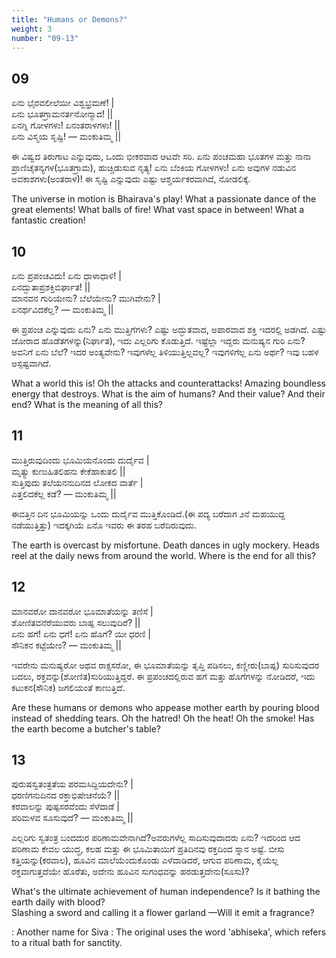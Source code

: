 ```yaml
---
title: "Humans or Demons?"
weight: 3
number: "09-13"
---
```


## 09

ಏನು ಭೈರವಲೀಲೆಯೀ ವಿಶ್ವಭ್ರಮಣೆ! |  
ಏನು ಭೂತಗ್ರಾಮನರ್ತನೋನ್ಮಾದ! ||  
ಏನಗ್ನಿ ಗೋಳಗಳು! ಏನಂತರಾಳಗಳು! ||  
ಏನು ವಿಸ್ಮಯ ಸೃಷ್ಟಿ! — ಮಂಕುತಿಮ್ಮ ||

ಈ ವಿಷ್ವದ ತಿರುಗಾಟ ಎನ್ನುವುದು, ಒಂದು ಭೀಕರವಾದ ಆಟವೇ ಸರಿ. ಏನು ಪಂಚಮಹಾ ಭೂತಗಳ ಮತ್ತು ನಾನಾ ಪ್ರಾಣಿಚೈತನ್ಯಗಳ(ಭೂತಗ್ರಾಮ), ಹುಚ್ಚಿಡುಸುವ ನೃತ್ಯ! ಏನು ಬೆಂಕಿಯ ಗೋಳಗಳು! ಏನು ಅವುಗಳ ನಡುವಿನ ಅವಕಾಶಗಳು(ಅಂತರಾಳ)! ಈ ಸೃಷ್ಟಿ ಎನ್ನುವುದು ಎಷ್ಟು ಆಶ್ಚರ್ಯಕರವಾಗಿದೆ, ನೋಡಲಿಕ್ಕೆ.

The universe in motion is Bhairava's play! What a passionate dance of the great elements! What balls of fire! What vast space in between! What a fantastic creation!

## 10

ಏನು ಪ್ರಪಂಚವಿದು! ಏನು ಧಾಳಾಧಾಳಿ! |  
ಏನದ್ಭುತಾಪ್ರಶಕ್ತಿಬಿರ್ಘಾತ! ||  
ಮಾನವನ ಗುರಿಯೇನು? ಬೆಲೆಯೇನು? ಮುಗಿವೇನು? |  
ಏನರ್ಥವಿದಕೆಲ್ಲ? — ಮಂಕುತಿಮ್ಮ ||

ಈ ಪ್ರಪಂಚ ಎನ್ನುವುದು ಏನು? ಏನು ಮುತ್ತಿಗೆಗಳು? ಎಷ್ಟು ಅದ್ಭುತವಾದ, ಅಪಾರವಾದ ಶಕ್ತಿ ಇದರಲ್ಲಿ ಅಡಗಿದೆ. ಎಷ್ಟು ಜೋರಾದ ಹೊಡೆತಗಳನ್ನು(ನಿರ್ಘಾತ), ಇದು ಎಲ್ಲರಿಗು ಕೊಡುತ್ತಿದೆ. ಇಷ್ಟೆಲ್ಲಾ ಇದ್ದರು ಮನುಷ್ಯನ ಗುರಿ ಏನು? ಅವನಿಗೆ ಏನು ಬೆಲೆ? ಇದರ ಅಂತ್ಯವೇನು? ಇವುಗಳೆಲ್ಲ ತಿಳಿಯುತ್ತಿಲ್ಲವಲ್ಲ? ಇವುಗಳಿಗೆಲ್ಲ ಏನು ಅರ್ಥ? ಇವು ಬಹಳ ಅಸ್ಪಷ್ಟವಾಗಿದೆ.

What a world this is! Oh the attacks and counterattacks! Amazing boundless energy that destroys. What is the aim of humans? And their value? And their end? What is the meaning of all this?

## 11

ಮುತ್ತಿರುವುದಿಂದು ಭೂಮಿಯನೊಂದು ದುರ್ದೈವ |  
ಮೃತ್ಯು ಕುಣುಹಿತಲಿಹನು ಕೇಕೆಹಾಕುತಲಿ ||  
ಸುತ್ತಿಪುದು ತಲೆಯನನುದಿನದ ಲೋಕದ ವಾರ್ತೆ |  
ಎತ್ತಲಿದಕೆಲ್ಲ ಕಡೆ? — ಮಂಕುತಿಮ್ಮ ||

ಈವತ್ತಿನ ದಿನ ಭೂಮಿಯನ್ನು ಒಂದು ದುರ್ದೈವ ಮುತ್ತಿಕೊಂಡಿದೆ.(ಈ ಪದ್ಯ ಬರೆದಾಗ ೨ನೆ ಮಹಯುದ್ದ ನಡೆಯುತ್ತಿತ್ತು) ಇದಕ್ಕಗಿಯೆ ಏನೊ ಇವರು ಈ ತರಹ ಬರೆದಿರುವುದು.

The earth is overcast by misfortune. Death dances in ugly mockery. Heads reel at the daily news from around the world. Where is the end for all this?

## 12

ಮಾನವರೋ ದಾನವರೋ ಭೂಮಾತೆಯನ್ನು ತಣಿಸೆ |  
ಶೋಣಿತವನೆರೆಯುವರು ಬಾಷ್ಪ ಸಲುವುದಿರೆ? ||  
ಏನು ಹಗೆ! ಏನು ಧಗೆ! ಏನು ಹೊಗೆ? ಯೀ ಧರಣಿ |  
ಸೌನಿಕನ ಕಟ್ಟೆಯೇಂ? — ಮಂಕುತಿಮ್ಮ ||

ಇವರೇನು ಮನುಷ್ಯರೋ ಅಥವ ರಾಕ್ಷಸರೋ, ಈ ಭೂಮಾತೆಯನ್ನು ತೃಪ್ತಿ ಪಡಿಸಲು, ಕಣ್ಣೀರು(ಬಾಷ್ಪ) ಸುರಿಸುವುದರ ಬದಲು, ರಕ್ತವನ್ನು(ಶೋಣಿತ)ಸುರಿಯುತ್ತಿದ್ದರೆ. ಈ ಪ್ರಪಂಚದಲ್ಲಿರುವ ಹಗೆ ಮತ್ತು ಹೊಗೆಗಳನ್ನು ನೋಡಿದರೆ, ಇದು ಕಟುಕನ(ಸೌನಿಕ) ಜಗಲಿಯಂತೆ ಕಾಣುತ್ತಿದೆ.

Are these humans or demons who appease mother earth by pouring blood instead of shedding tears. Oh the hatred! Oh the heat! Oh the smoke! Has the earth become a butcher's table?

## 13

ಪುರುಷಸ್ವತಂತ್ರತೆಯ ಪರಮಸಿದ್ದಿಯದೇನು? |  
ಧರಣಿಗನುದಿನದ ರಕ್ತಾಭಿಷೇಚನೆಯೆ? ||  
ಕರವಾಲನ್ನು ಪುಷ್ಪಸರವೆಂದು ಸೆಳೆದಾಡೆ |  
ಪರಿಮಳವ ಸೂಸುವುದೆ? — ಮಂಕುತಿಮ್ಮ ||

ಎಲ್ಲರಿಗು ಸ್ವತಂತ್ರ ಬಂದದುರ ಪರಿಣಾಮವೇನಾಗಿದೆ?ಅವರುಗಳೆಲ್ಲ ಸಾದಿಸುವುದಾದರು ಏನು? ಇದರಿಂದ ಆದ ಪರಿಣಾಮ ಕೇವಲ ಯುದ್ಧ, ಕಲಹ ಮತ್ತು ಈ ಭೂಮಿತಾಯಿಗೆ ಪ್ರತಿದಿನವು ರಕ್ತದಿಂದ ಸ್ನಾನ ಅಷ್ಟೆ. ಬೀಸು ಕತ್ತಿಯನ್ನು(ಕರವಾಲ), ಹೂವಿನ ಮಾಲೆಯೆಂದುಕೊಂಡು ಎಳೆದಾಡಿದರೆ, ಆಗುವ ಪರಿಣಾಮ, ಕೈಯೆಲ್ಲ ರಕ್ತವಾಗುತ್ತದೆಯೇ ಹೊರೆತು, ಅದೇನು ಹೂವಿನ ಸುಗಂಧವನ್ನು ಹರಡುತ್ತದೇನು(ಸೂಸು)?

What's the ultimate achievement of human independence? Is it bathing the earth daily with blood?  
Slashing a sword and calling it a flower garland —Will it emit a fragrance?

: Another name for Siva
: The original uses the word 'abhiseka', which refers to a ritual bath for sanctity.
